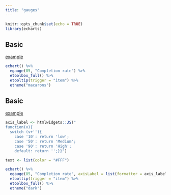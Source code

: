 ```yaml
---
title: "gauges"
---
```


```r
knitr::opts_chunk$set(echo = TRUE)
library(echarts)
```

## Basic

[example](http://echarts.baidu.com/echarts2/doc/example/gauge1.html#-en)

```r
echart() %>%
  egauge(85, "Completion rate") %>% 
  etoolbox_full() %>% 
  etooltip(trigger = "item") %>% 
  etheme("macarons")
```

## Basic

[example](http://echarts.baidu.com/echarts2/doc/example/gauge3.html#-en)

```r
axis_label <- htmlwidgets::JS("
function(v){
  switch (v+''){
    case '10': return 'low';
    case '50': return 'Medium';
    case '90': return 'High';
    default: return '';}}")

text <- list(color = "#FFF")

echart() %>%
  egauge(85, "Completion rate", axisLabel = list(formatter = axis_label, textStyle = text)) %>% 
  etooltip(trigger = "item") %>%
  etoolbox_full() %>% 
  etheme("dark")
```
